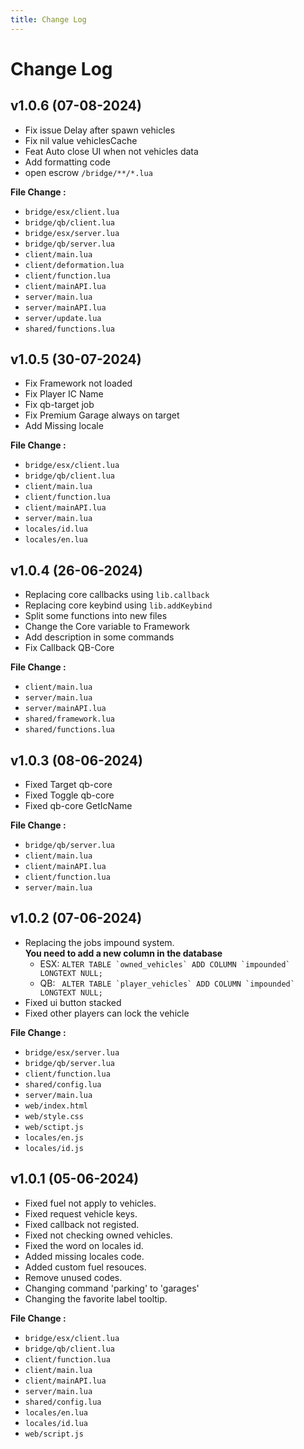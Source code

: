 ```yaml
---
title: Change Log
---
```


# Change Log

## v1.0.6 (07-08-2024)

- Fix issue Delay after spawn vehicles
- Fix nil value vehiclesCache
- Feat Auto close UI when not vehicles data
- Add formatting code
- open escrow `/bridge/**/*.lua`

**File Change :**

- `bridge/esx/client.lua`
- `bridge/qb/client.lua`
- `bridge/esx/server.lua`
- `bridge/qb/server.lua`
- `client/main.lua`
- `client/deformation.lua`
- `client/function.lua`
- `client/mainAPI.lua`
- `server/main.lua`
- `server/mainAPI.lua`
- `server/update.lua`
- `shared/functions.lua`

## v1.0.5 (30-07-2024)

- Fix Framework not loaded
- Fix Player IC Name
- Fix qb-target job
- Fix Premium Garage always on target
- Add Missing locale

**File Change :**

- `bridge/esx/client.lua`
- `bridge/qb/client.lua`
- `client/main.lua`
- `client/function.lua`
- `client/mainAPI.lua`
- `server/main.lua`
- `locales/id.lua`
- `locales/en.lua`

## v1.0.4 (26-06-2024)

- Replacing core callbacks using `lib.callback`
- Replacing core keybind using `lib.addKeybind`
- Split some functions into new files
- Change the Core variable to Framework
- Add description in some commands
- Fix Callback QB-Core

**File Change :**

- `client/main.lua`
- `server/main.lua`
- `server/mainAPI.lua`
- `shared/framework.lua`
- `shared/functions.lua`

## v1.0.3 (08-06-2024)

- Fixed Target qb-core
- Fixed Toggle qb-core
- Fixed qb-core GetIcName

**File Change :**

- `bridge/qb/server.lua`
- `client/main.lua`
- `client/mainAPI.lua`
- `client/function.lua`
- `server/main.lua`

## v1.0.2 (07-06-2024)

- Replacing the jobs impound system.<br/>
  **You need to add a new column in the database**
  - ESX: `` ALTER TABLE `owned_vehicles` ADD COLUMN `impounded` LONGTEXT NULL; ``
  - QB: `` ALTER TABLE `player_vehicles` ADD COLUMN `impounded` LONGTEXT NULL;``
- Fixed ui button stacked
- Fixed other players can lock the vehicle

**File Change :**

- `bridge/esx/server.lua`
- `bridge/qb/server.lua`
- `client/function.lua`
- `shared/config.lua`
- `server/main.lua`
- `web/index.html`
- `web/style.css`
- `web/sctipt.js`
- `locales/en.js`
- `locales/id.js`

## v1.0.1 (05-06-2024)

- Fixed fuel not apply to vehicles.
- Fixed request vehicle keys.
- Fixed callback not registed.
- Fixed not checking owned vehicles.
- Fixed the word on locales id.
- Added missing locales code.
- Added custom fuel resouces.
- Remove unused codes.
- Changing command 'parking' to 'garages'
- Changing the favorite label tooltip.

**File Change :**

- `bridge/esx/client.lua`
- `bridge/qb/client.lua`
- `client/function.lua`
- `client/main.lua`
- `client/mainAPI.lua`
- `server/main.lua`
- `shared/config.lua`
- `locales/en.lua`
- `locales/id.lua`
- `web/script.js`

